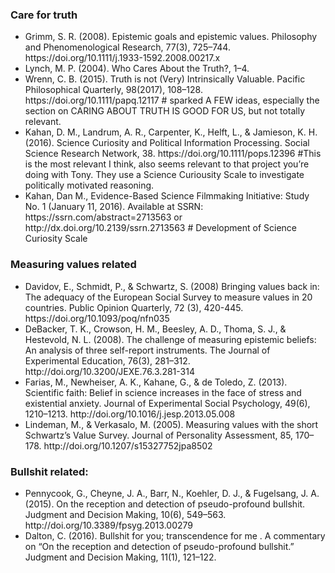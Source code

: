 ### Care for truth

- Grimm, S. R. (2008). Epistemic goals and epistemic values. Philosophy and Phenomenological Research, 77(3), 725–744. https://doi.org/10.1111/j.1933-1592.2008.00217.x
- Lynch, M. P. (2004). Who Cares About the Truth?, 1–4.
- Wrenn, C. B. (2015). Truth is not (Very) Intrinsically Valuable. Pacific Philosophical Quarterly, 98(2017), 108–128. https://doi.org/10.1111/papq.12117 # sparked A FEW ideas, especially the section on CARING ABOUT TRUTH IS GOOD FOR US, but not totally relevant.
- Kahan, D. M., Landrum, A. R., Carpenter, K., Helft, L., & Jamieson, K. H. (2016). Science Curiosity and Political Information Processing. Social Science Research Network, 38. https://doi.org/10.1111/pops.12396 #This is the most relevant I think, also seems relevant to that project you're doing with Tony. They use a Science Curiousity Scale to investigate politically motivated reasoning. 
- Kahan, Dan M., Evidence-Based Science Filmmaking Initiative: Study No. 1 (January 11, 2016). Available at SSRN: https://ssrn.com/abstract=2713563 or http://dx.doi.org/10.2139/ssrn.2713563 # Development of Science Curiosity Scale 



### Measuring values related

- Davidov, E., Schmidt, P., & Schwartz, S. (2008) Bringing values back in: The adequacy of the European Social Survey to measure values in 20 countries. Public Opinion Quarterly, 72 (3), 420-445. https://doi.org/10.1093/poq/nfn035 
- DeBacker, T. K., Crowson, H. M., Beesley, A. D., Thoma, S. J., & Hestevold, N. L. (2008). The challenge of measuring epistemic beliefs: An analysis of three self-report instruments. The Journal of Experimental Education, 76(3), 281–312. http://doi.org/10.3200/JEXE.76.3.281-314
- Farias, M., Newheiser, A. K., Kahane, G., & de Toledo, Z. (2013). Scientific faith: Belief in science increases in the face of stress and existential anxiety. Journal of Experimental Social Psychology, 49(6), 1210–1213. http://doi.org/10.1016/j.jesp.2013.05.008
- Lindeman, M., & Verkasalo, M. (2005). Measuring values with the short Schwartz’s Value Survey. Journal of Personality Assessment, 85, 170–178. http://doi.org/10.1207/s15327752jpa8502




### Bullshit related:
- Pennycook, G., Cheyne, J. A., Barr, N., Koehler, D. J., & Fugelsang, J. A. (2015). On the reception and detection of pseudo-profound bullshit. Judgment and Decision Making, 10(6), 549–563. http://doi.org/10.3389/fpsyg.2013.00279
- Dalton, C. (2016). Bullshit for you; transcendence for me . A commentary on “On the reception and detection of pseudo-profound bullshit.” Judgment and Decision Making, 11(1), 121–122.

